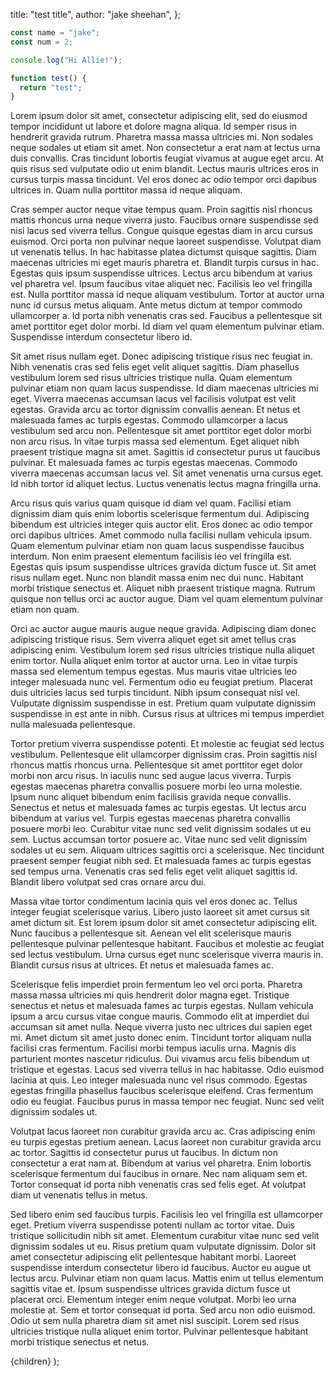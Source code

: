 
  title: "test title",
  author: "jake sheehan",
};

```ts
const name = "jake";
const num = 2;

console.log("Hi Allie!");

function test() {
  return "test";
}
```

Lorem ipsum dolor sit amet, consectetur adipiscing elit, sed do eiusmod tempor incididunt ut labore et dolore magna aliqua. Id semper risus in hendrerit gravida rutrum. Pharetra massa massa ultricies mi. Non sodales neque sodales ut etiam sit amet. Non consectetur a erat nam at lectus urna duis convallis. Cras tincidunt lobortis feugiat vivamus at augue eget arcu. At quis risus sed vulputate odio ut enim blandit. Lectus mauris ultrices eros in cursus turpis massa tincidunt. Vel eros donec ac odio tempor orci dapibus ultrices in. Quam nulla porttitor massa id neque aliquam.

Cras semper auctor neque vitae tempus quam. Proin sagittis nisl rhoncus mattis rhoncus urna neque viverra justo. Faucibus ornare suspendisse sed nisi lacus sed viverra tellus. Congue quisque egestas diam in arcu cursus euismod. Orci porta non pulvinar neque laoreet suspendisse. Volutpat diam ut venenatis tellus. In hac habitasse platea dictumst quisque sagittis. Diam maecenas ultricies mi eget mauris pharetra et. Blandit turpis cursus in hac. Egestas quis ipsum suspendisse ultrices. Lectus arcu bibendum at varius vel pharetra vel. Ipsum faucibus vitae aliquet nec. Facilisis leo vel fringilla est. Nulla porttitor massa id neque aliquam vestibulum. Tortor at auctor urna nunc id cursus metus aliquam. Ante metus dictum at tempor commodo ullamcorper a. Id porta nibh venenatis cras sed. Faucibus a pellentesque sit amet porttitor eget dolor morbi. Id diam vel quam elementum pulvinar etiam. Suspendisse interdum consectetur libero id.

Sit amet risus nullam eget. Donec adipiscing tristique risus nec feugiat in. Nibh venenatis cras sed felis eget velit aliquet sagittis. Diam phasellus vestibulum lorem sed risus ultricies tristique nulla. Quam elementum pulvinar etiam non quam lacus suspendisse. Id diam maecenas ultricies mi eget. Viverra maecenas accumsan lacus vel facilisis volutpat est velit egestas. Gravida arcu ac tortor dignissim convallis aenean. Et netus et malesuada fames ac turpis egestas. Commodo ullamcorper a lacus vestibulum sed arcu non. Pellentesque sit amet porttitor eget dolor morbi non arcu risus. In vitae turpis massa sed elementum. Eget aliquet nibh praesent tristique magna sit amet. Sagittis id consectetur purus ut faucibus pulvinar. Et malesuada fames ac turpis egestas maecenas. Commodo viverra maecenas accumsan lacus vel. Sit amet venenatis urna cursus eget. Id nibh tortor id aliquet lectus. Luctus venenatis lectus magna fringilla urna.

Arcu risus quis varius quam quisque id diam vel quam. Facilisi etiam dignissim diam quis enim lobortis scelerisque fermentum dui. Adipiscing bibendum est ultricies integer quis auctor elit. Eros donec ac odio tempor orci dapibus ultrices. Amet commodo nulla facilisi nullam vehicula ipsum. Quam elementum pulvinar etiam non quam lacus suspendisse faucibus interdum. Non enim praesent elementum facilisis leo vel fringilla est. Egestas quis ipsum suspendisse ultrices gravida dictum fusce ut. Sit amet risus nullam eget. Nunc non blandit massa enim nec dui nunc. Habitant morbi tristique senectus et. Aliquet nibh praesent tristique magna. Rutrum quisque non tellus orci ac auctor augue. Diam vel quam elementum pulvinar etiam non quam.

Orci ac auctor augue mauris augue neque gravida. Adipiscing diam donec adipiscing tristique risus. Sem viverra aliquet eget sit amet tellus cras adipiscing enim. Vestibulum lorem sed risus ultricies tristique nulla aliquet enim tortor. Nulla aliquet enim tortor at auctor urna. Leo in vitae turpis massa sed elementum tempus egestas. Mus mauris vitae ultricies leo integer malesuada nunc vel. Fermentum odio eu feugiat pretium. Placerat duis ultricies lacus sed turpis tincidunt. Nibh ipsum consequat nisl vel. Vulputate dignissim suspendisse in est. Pretium quam vulputate dignissim suspendisse in est ante in nibh. Cursus risus at ultrices mi tempus imperdiet nulla malesuada pellentesque.

Tortor pretium viverra suspendisse potenti. Et molestie ac feugiat sed lectus vestibulum. Pellentesque elit ullamcorper dignissim cras. Proin sagittis nisl rhoncus mattis rhoncus urna. Pellentesque sit amet porttitor eget dolor morbi non arcu risus. In iaculis nunc sed augue lacus viverra. Turpis egestas maecenas pharetra convallis posuere morbi leo urna molestie. Ipsum nunc aliquet bibendum enim facilisis gravida neque convallis. Senectus et netus et malesuada fames ac turpis egestas. Ut lectus arcu bibendum at varius vel. Turpis egestas maecenas pharetra convallis posuere morbi leo. Curabitur vitae nunc sed velit dignissim sodales ut eu sem. Luctus accumsan tortor posuere ac. Vitae nunc sed velit dignissim sodales ut eu sem. Aliquam ultrices sagittis orci a scelerisque. Nec tincidunt praesent semper feugiat nibh sed. Et malesuada fames ac turpis egestas sed tempus urna. Venenatis cras sed felis eget velit aliquet sagittis id. Blandit libero volutpat sed cras ornare arcu dui.

Massa vitae tortor condimentum lacinia quis vel eros donec ac. Tellus integer feugiat scelerisque varius. Libero justo laoreet sit amet cursus sit amet dictum sit. Est lorem ipsum dolor sit amet consectetur adipiscing elit. Nunc faucibus a pellentesque sit. Aenean vel elit scelerisque mauris pellentesque pulvinar pellentesque habitant. Faucibus et molestie ac feugiat sed lectus vestibulum. Urna cursus eget nunc scelerisque viverra mauris in. Blandit cursus risus at ultrices. Et netus et malesuada fames ac.

Scelerisque felis imperdiet proin fermentum leo vel orci porta. Pharetra massa massa ultricies mi quis hendrerit dolor magna eget. Tristique senectus et netus et malesuada fames ac turpis egestas. Nullam vehicula ipsum a arcu cursus vitae congue mauris. Commodo elit at imperdiet dui accumsan sit amet nulla. Neque viverra justo nec ultrices dui sapien eget mi. Amet dictum sit amet justo donec enim. Tincidunt tortor aliquam nulla facilisi cras fermentum. Facilisi morbi tempus iaculis urna. Magnis dis parturient montes nascetur ridiculus. Dui vivamus arcu felis bibendum ut tristique et egestas. Lacus sed viverra tellus in hac habitasse. Odio euismod lacinia at quis. Leo integer malesuada nunc vel risus commodo. Egestas egestas fringilla phasellus faucibus scelerisque eleifend. Cras fermentum odio eu feugiat. Faucibus purus in massa tempor nec feugiat. Nunc sed velit dignissim sodales ut.

Volutpat lacus laoreet non curabitur gravida arcu ac. Cras adipiscing enim eu turpis egestas pretium aenean. Lacus laoreet non curabitur gravida arcu ac tortor. Sagittis id consectetur purus ut faucibus. In dictum non consectetur a erat nam at. Bibendum at varius vel pharetra. Enim lobortis scelerisque fermentum dui faucibus in ornare. Nec nam aliquam sem et. Tortor consequat id porta nibh venenatis cras sed felis eget. At volutpat diam ut venenatis tellus in metus.

Sed libero enim sed faucibus turpis. Facilisis leo vel fringilla est ullamcorper eget. Pretium viverra suspendisse potenti nullam ac tortor vitae. Duis tristique sollicitudin nibh sit amet. Elementum curabitur vitae nunc sed velit dignissim sodales ut eu. Risus pretium quam vulputate dignissim. Dolor sit amet consectetur adipiscing elit pellentesque habitant morbi. Laoreet suspendisse interdum consectetur libero id faucibus. Auctor eu augue ut lectus arcu. Pulvinar etiam non quam lacus. Mattis enim ut tellus elementum sagittis vitae et. Ipsum suspendisse ultrices gravida dictum fusce ut placerat orci. Elementum integer enim neque volutpat. Morbi leo urna molestie at. Sem et tortor consequat id porta. Sed arcu non odio euismod. Odio ut sem nulla pharetra diam sit amet nisl suscipit. Lorem sed risus ultricies tristique nulla aliquet enim tortor. Pulvinar pellentesque habitant morbi tristique senectus et netus.

  <BlogLayout meta={meta}>{children}</BlogLayout>
);
